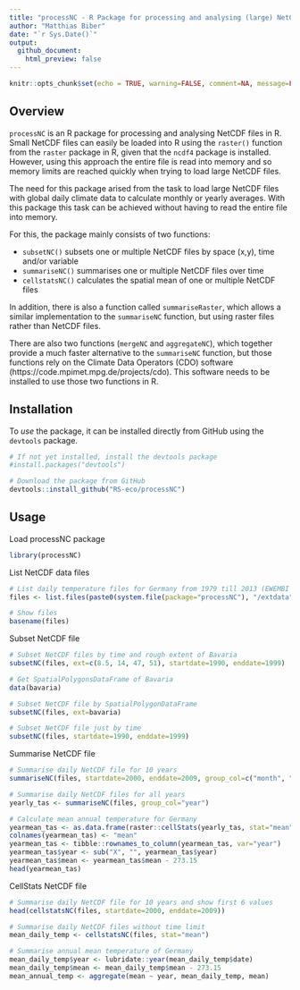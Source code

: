 ```yaml
---
title: "processNC - R Package for processing and analysing (large) NetCDF files in R"
author: "Matthias Biber"
date: "`r Sys.Date()`"
output: 
  github_document:
    html_preview: false
---
```


```r
knitr::opts_chunk$set(echo = TRUE, warning=FALSE, comment=NA, message=FALSE, cache=FALSE)
```

## Overview

`processNC` is an R package for processing and analysing NetCDF files in R. Small NetCDF files can easily be loaded into R using the `raster()` function from the `raster` package in R, given that the `ncdf4` package is installed. However, using this approach the entire file is read into memory and so memory limits are reached quickly when trying to load large NetCDF files.

The need for this package arised from the task to load large NetCDF files with global daily climate data to calculate monthly or yearly averages. With this package this task can be achieved without having to read the entire file into memory.

For this, the package mainly consists of two functions:

* `subsetNC()` subsets one or multiple NetCDF files by space (x,y), time and/or variable
* `summariseNC()` summarises one or multiple NetCDF files over time 
* `cellstatsNC()` calculates the spatial mean of one or multiple NetCDF files

In addition, there is also a function called `summariseRaster`, which allows a similar implementation to the `summariseNC` function, but using raster files rather than NetCDF files.

There are also two functions (`mergeNC` and `aggregateNC`), which together provide a much faster alternative to the `summariseNC` function, but those functions rely on the Climate Data Operators (CDO) software (https://code.mpimet.mpg.de/projects/cdo). This software needs to be installed to use those two functions in R.  

<!-- You can learn more about the different functions in `vignette("processNC")`.-->
  
## Installation

To *use* the package, it can be installed directly from GitHub using the `devtools` package. 

```r
# If not yet installed, install the devtools package
#install.packages("devtools")

# Download the package from GitHub
devtools::install_github("RS-eco/processNC")
```

## Usage

Load processNC package

```r
library(processNC)
```

List NetCDF data files

```r
# List daily temperature files for Germany from 1979 till 2013 (EWEMBI ISIMIP2b data)
files <- list.files(paste0(system.file(package="processNC"), "/extdata"), full.names=T)

# Show files
basename(files)
```

Subset NetCDF file

```r
# Subset NetCDF files by time and rough extent of Bavaria
subsetNC(files, ext=c(8.5, 14, 47, 51), startdate=1990, enddate=1999)

# Get SpatialPolygonsDataFrame of Bavaria
data(bavaria)

# Subset NetCDF file by SpatialPolygonDataFrame
subsetNC(files, ext=bavaria)

# Subset NetCDF file just by time
subsetNC(files, startdate=1990, enddate=1999)
```

Summarise NetCDF file

```r
# Summarise daily NetCDF file for 10 years 
summariseNC(files, startdate=2000, enddate=2009, group_col=c("month", "year"))
```

```r
# Summarise daily NetCDF files for all years
yearly_tas <- summariseNC(files, group_col="year")

# Calculate mean annual temperature for Germany
yearmean_tas <- as.data.frame(raster::cellStats(yearly_tas, stat="mean"))
colnames(yearmean_tas) <- "mean"
yearmean_tas <- tibble::rownames_to_column(yearmean_tas, var="year")
yearmean_tas$year <- sub("X", "", yearmean_tas$year)
yearmean_tas$mean <- yearmean_tas$mean - 273.15
head(yearmean_tas)
```

<!--
Summarise NetCDF file using CDO commands

```r
#?mergeNC()
#?aggregateNC()
```
-->

CellStats NetCDF file

```r
# Summarise daily NetCDF file for 10 years and show first 6 values
head(cellstatsNC(files, startdate=2000, enddate=2009))

# Summarise daily NetCDF files without time limit
mean_daily_temp <- cellstatsNC(files, stat="mean")

# Summarise annual mean temperature of Germany 
mean_daily_temp$year <- lubridate::year(mean_daily_temp$date)
mean_daily_temp$mean <- mean_daily_temp$mean - 273.15
mean_annual_temp <- aggregate(mean ~ year, mean_daily_temp, mean)
```

<!--
Summarise raster file

```r
# Create raster stack
library(raster)
s <- stack(lapply(1:5, function(i) setValues(raster(nrow=10, ncol=10), rnorm(ncell(r), i, 3))))

# Summarise Data
summariseRaster(s)
```
-->